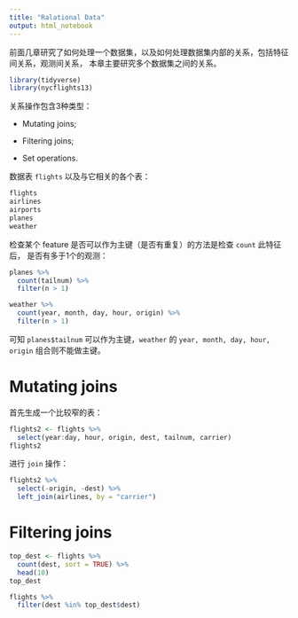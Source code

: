 ```yaml
---
title: "Ralational Data"
output: html_notebook
---
```


前面几章研究了如何处理一个数据集，以及如何处理数据集内部的关系，包括特征间关系，观测间关系，
本章主要研究多个数据集之间的关系。
```r
library(tidyverse)
library(nycflights13)
```

关系操作包含3种类型：

* Mutating joins;

* Filtering joins;

* Set operations.

数据表 `flights` 以及与它相关的各个表：
```r
flights
airlines
airports
planes
weather
```

检查某个 feature 是否可以作为主键（是否有重复）的方法是检查 `count` 此特征后，
是否有多于1个的观测：
```r
planes %>%
  count(tailnum) %>%
  filter(n > 1)

weather %>%
  count(year, month, day, hour, origin) %>%
  filter(n > 1)
```

可知 `planes$tailnum` 可以作为主键，`weather` 的 `year, month, day, hour, origin` 组合则不能做主键。

# Mutating joins

首先生成一个比较窄的表：
```r
flights2 <- flights %>%
  select(year:day, hour, origin, dest, tailnum, carrier)
flights2
```

进行 `join` 操作：
```r
flights2 %>%
  select(-origin, -dest) %>%
  left_join(airlines, by = "carrier")
```

# Filtering joins

```r
top_dest <- flights %>%
  count(dest, sort = TRUE) %>%
  head(10)
top_dest
```

```r
flights %>%
  filter(dest %in% top_dest$dest)
```

